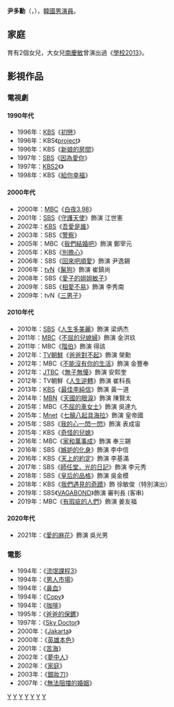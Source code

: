 {{藝人
|姓名 = 尹多勳
|類型 = 男演員
|圖片 = 
|圖片尺寸 = 
|圖片簡介 = 
|本名 = 南冠宇（{{lang|ko|남광우}}）
|外文名 = 윤다훈
|外文 = ko
|羅馬拼音 = Yoon Da Hoon
|英文名 =
|暱稱 =
|其他藝名 = 
|國籍 = {{KOR}}
|出生日期 = {{Birth date and age|1964|12|30}}
|出生地點 = {{KOR}}[[首爾特別市|首爾特別市]][[鐘路區|鐘路區]]
|宗教信仰 = 
|語言 = [[韓語|韓語]]
|職業 = [[演員|演員]]
|教育程度 = [[韓國放送通信大學校|韓國放送通信大學校]]法律系 畢業法律系 畢業
|配偶 = 南恩靜
|兒女 = 2女<br />長女：[[南慶敏|南慶敏]]
|出道作品 = 
|出道日期 = 1984年
|代表作品 = 
|活躍年代 =
|唱片公司 = 
|經紀公司 = [[SM_Entertainment|SM Entertainment]]
|相關團體 = 
|網站 = 
}}

'''尹多勳'''（{{lang-ko|'''윤다훈'''}}，{{bd|1964年|12月30日}}），[[韓國|韓國]][[男演員|男演員]]。

== 家庭 ==
育有2個女兒，大女兒[[南慶敏|南慶敏]]曾演出過《[[學校2013|學校2013]]》。

== 影視作品 ==
=== 電視劇 ===
==== 1990年代 ====
*1996年：[[韓國放送公社|KBS]]《[[初戀_(1996年電視劇)|初戀]]》
*1996年：KBS《[[project|project]]》
*1996年：KBS《[[新娘的房間|新娘的房間]]》
*1997年：[[SBS_(韓國)|SBS]]《[[因為愛你|因為愛你]]》
*1997年：[[KBS第2頻道|KBS2]]《{{link-ko|婚紗 (電視劇)|웨딩드레스 (드라마)|婚紗}}》
*1998年：KBS《[[給你幸福|給你幸福]]》

==== 2000年代 ====
*2000年：[[文化廣播_(韓國)|MBC]]《[[白夜3.98|白夜3.98]]》
*2001年：[[SBS_(韓國)|SBS]]《[[守護天使_(電視劇)|守護天使]]》飾演 江世憲
*2002年：[[韓國放送公社|KBS]]《[[吾愛是誰|吾愛是誰]]》
*2003年：SBS《[[警察_(韓國電視劇)|警察]]》
*2005年：MBC《[[我們結婚吧_(韓國電視劇)|我們結婚吧]]》飾演 鄭宰元
*2005年：KBS《[[別擔心|別擔心]]》
*2006年：SBS《[[回來吧順愛|回來吧順愛]]》飾演 尹逸錫
*2006年：[[tvN|tvN]]《[[鬣狗_(電視劇)|鬣狗]]》飾演 崔鎮尚
*2008年：SBS《[[愛子的姐姐敏子|愛子的姐姐敏子]]》
*2009年：SBS《[[相愛不易|相愛不易]]》飾演 李秀南
*2009年：tvN《[[三男子|三男子]]》

==== 2010年代 ====
*2010年：[[SBS_(韓國)|SBS]]《[[人生多美麗|人生多美麗]]》飾演 梁炳杰
*2011年：[[文化廣播_(韓國)|MBC]]《[[不屈的兒媳婦|不屈的兒媳婦]]》飾演 金洪玖
*2011年：MBC《[[階伯_(電視劇)|階伯]]》飾演 得該
*2012年：[[TV朝鮮|TV朝鮮]]《[[爸爸對不起|爸爸對不起]]》飾演 榮勳
*2012年：MBC《[[不能沒有你的生活|不能沒有你的生活]]》飾演 金豐奉
*2012年：[[JTBC|JTBC]]《[[無子無懮|無子無懮]]》飾演 安熙奎
*2012年：TV朝鮮《[[人生逆轉|人生逆轉]]》飾演 崔科長
*2013年：[[韓國放送公社|KBS]]《[[最佳李純信|最佳李純信]]》飾演 黃一道
*2014年：[[MBN|MBN]]《[[天國的眼淚|天國的眼淚]]》飾演 陳賢太
*2015年：MBC《[[不屈的車女士|不屈的車女士]]》飾演 吳達九
*2015年：[[Mnet|Mnet]]《[[七顛八起具海拉|七顛八起具海拉]]》飾演 皇帝國
*2015年：SBS《[[我的心一閃一閃|我的心一閃一閃]]》飾演 表成宙
*2015年：KBS《[[奇怪的兒媳|奇怪的兒媳]]》
*2016年：MBC《[[家和萬事成|家和萬事成]]》飾演 奉三錫
*2016年：SBS《[[嫉妒的化身|嫉妒的化身]]》飾演 李中信
*2016年：KBS《[[天上的約定|天上的約定]]》飾演 李基滿
*2017年：SBS《[[師任堂，光的日記|師任堂，光的日記]]》飾演 李元秀
*2018年：SBS《[[皇后的品格|皇后的品格]]》飾演 吳金模
*2018年：KBS《[[我們遇見的奇蹟|我們遇見的奇蹟]]》飾 徐敏俊（特別演出）
*2019年：SBS《[[VAGABOND_(電視劇)|VAGABOND]]》飾演 審判長 (客串)
*2019年：MBC《[[有瑕疵的人們|有瑕疵的人們]]》飾演 姜友福
==== 2020年代 ====
*2021年：《[[愛的麻花|愛的麻花]]》飾演 吳光男

=== 電影 ===
*1994年：《[[流氓課程3|流氓課程3]]》
*1994年：《[[男人市場|男人市場]]》
*1994年：《[[鼻血_(韓影)|鼻血]]》
*1994年：《[[Copy|Copy]]》
*1994年：《[[咖啡_(韓影)|咖啡]]》
*1995年：《[[爸爸的保鑣|爸爸的保鑣]]》
*1997年：《[[Sky_Doctor|Sky Doctor]]》
*2000年：《[[Jakarta_(韓影)|Jakarta]]》
*2000年：《[[英雄本色_(韓影)|英雄本色]]》
*2001年：《[[苦海_(韓影)|苦海]]》
*2002年：《[[夢中人_(韓影)|夢中人]]》
*2002年：《[[家庭_(韓影)|家庭]]》
*2003年：《[[銀妝刀|銀妝刀]]》
*2007年：《[[無法阻擋的婚姻|無法阻擋的婚姻]]》

{{SM Entertainment}}

[[Category:韓國電視演員|Y]]
[[Category:韓國電影演員|Y]]
[[Category:韓國舞台演員|Y]]
[[Category:韓國放送通信大學校友|Y]]
[[Category:首爾特別市出身人物|Y]]
[[Category:尹姓|Y]]
[[Category:韓國男演員|Y]]